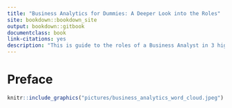 ```yaml
---
title: "Business Analytics for Dummies: A Deeper Look into the Roles"
site: bookdown::bookdown_site
output: bookdown::gitbook
documentclass: book
link-citations: yes
description: "This is guide to the roles of a Business Analyst in 3 highly desired industries (consulting, tech, and finance) and the role of business analysts in different teams."
---
```


# Preface {-}

```r
knitr::include_graphics("pictures/business_analytics_word_cloud.jpeg")
```
